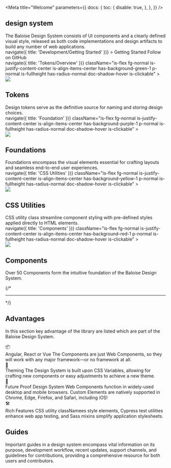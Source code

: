 
<Meta
  title="Welcome"
  parameters={{
    docs: {
      toc: {
        disable: true,
      },
    },
  }}
/>


<Unstyled>
  <bal-doc-app class="home-stage">
    <div className="is-flex fg-large">
      <div>
        <bal-logo animated={true} class="mb-small"></bal-logo>
        <h2 className="subtitle is-size-xxxxx-large">design system</h2>
      </div>
    </div>
    <bal-text size="lead" class="my-large">
      The Baloise Design System consists of UI components and a clearly defined visual style, released as both code
      implementations and design artifacts to build any number of web applications.
    </bal-text>
    <div className="is-flex fg-normal is-flex-wrap-wrap">
      <a
        className="button is-primary"
        style={{ width: 'auto' }}
        onClick={() => navigate({ title: 'Development/Getting Started' })}
      >
        Getting Started
      </a>
      <CodeSandbox />
      <bal-button color="info" href="https://github.com/baloise/design-system" target="_blank">
        Follow on GitHub
      </bal-button>
    </div>

  </bal-doc-app>
</Unstyled>


<Unstyled>
  <div className="columns is-multiline mt-x-large" style={{ '--bal-column-gap': '.5rem' }}>
    <div className="column is-6">
      <div className="is-fullheight">
        <a
          onClick={() => navigate({ title: 'Tokens/Overview' })}
          className="is-flex fg-normal is-justify-content-center is-align-items-center has-background-green-1 p-normal is-fullheight has-radius-normal doc-shadow-hover is-clickable"
        >
          <div style={{ minWidth: '80px' }}>
            <img src={PuzzleGreen} style={{ width: '80px' }} />
          </div>
          <div>
            <h2 className="title is-size-large mb-xx-small">Tokens</h2>
            <span>Design tokens serve as the definitive source for naming and storing design choices.</span>
          </div>
        </a>
      </div>
    </div>
    <div className="column is-6">
      <div className="is-fullheight">
        <a
          onClick={() => navigate({ title: 'Foundation' })}
          className="is-flex fg-normal is-justify-content-center is-align-items-center has-background-purple-1 p-normal is-fullheight has-radius-normal doc-shadow-hover is-clickable"
        >
          <div style={{ minWidth: '80px' }}>
            <img src={PuzzlePurple} style={{ width: '80px' }} />
          </div>
          <div>
            <h2 className="title is-size-large mb-xx-small">Foundations</h2>
            <span>
              Foundations encompass the visual elements essential for crafting layouts and seamless end-to-end user
              experiences.
            </span>
          </div>
        </a>
      </div>
    </div>
    <div className="column is-6">
      <div className="is-fullheight">
        <a
          onClick={() => navigate({ title: 'CSS Utilities' })}
          className="is-flex fg-normal is-justify-content-center is-align-items-center has-background-yellow-1 p-normal is-fullheight has-radius-normal doc-shadow-hover is-clickable"
        >
          <div style={{ minWidth: '80px' }}>
            <img src={PuzzleYellow} style={{ width: '80px' }} />
          </div>
          <div>
            <h2 className="title is-size-large mb-xx-small">CSS Utilities</h2>
            <span>
              CSS utility class streamline component styling with pre-defined styles applied directly to HTML
              elements.
            </span>
          </div>
        </a>
      </div>
    </div>
    <div className="column is-6">
      <div className="is-fullheight">
        <a
          onClick={() => navigate({ title: 'Components' })}
          className="is-flex fg-normal is-justify-content-center is-align-items-center has-background-red-1 p-normal is-fullheight has-radius-normal doc-shadow-hover is-clickable"
        >
          <div style={{ minWidth: '80px' }}>
            <img src={PuzzleRed} style={{ width: '80px' }} />
          </div>
          <div>
            <h2 className="title is-size-large mb-xx-small">Components</h2>
            <span>Over 50 Components form the intuitive foundation of the Baloise Design System.</span>
          </div>
        </a>
      </div>
    </div>
  </div>
</Unstyled>

{/* <hr className="sb-unstyled" /> */}

## Advantages

In this section key advantage of the library are listed which are part of the Baloise Design System.

<Unstyled>
  <div className="columns is-multiline mt-medium" style={{ '--bal-column-gap': '.5rem' }}>
    <div className="column is-6">
      <div className="is-fullheight">
        <div className="is-flex is-flex-direction-row is-justify-content-center is-align-items-center fg-normal has-border-grey has-radius-normal p-normal is-fullheight">
          <span className="is-size-xxxx-large mb-small has-text-centered" style={{ height: '64px', minWidth: '80px' }}>
            📦
          </span>
          <div>
            <span className="title is-size-large mb-x-small">Angular, React or Vue</span>
            <span>
              The Components are just Web Components, so they will work with any major framework—or no framework at all.
            </span>
          </div>
        </div>
      </div>
    </div>
    <div className="column is-6">
      <div className="is-fullheight">
        <div className="is-flex is-flex-direction-row is-justify-content-center is-align-items-center fg-normal has-border-grey has-radius-normal p-normal is-fullheight">
          <span className="is-size-xxxx-large mb-small has-text-centered" style={{ height: '64px', minWidth: '80px' }}>
            🎨
          </span>
          <div>
            <span className="title is-size-large mb-x-small">Theming</span>
            <span>
              The Design System is built upon CSS Variables, allowing for crafting new components or easy adjustments to
              achieve a new theme.
            </span>
          </div>
        </div>
      </div>
    </div>
    <div className="column is-6">
      <div className="is-fullheight">
        <div className="is-flex is-flex-direction-row is-justify-content-center is-align-items-center fg-normal has-border-grey has-radius-normal p-normal is-fullheight">
          <span className="is-size-xxxx-large mb-small has-text-centered" style={{ height: '64px', minWidth: '80px' }}>
            🔮
          </span>
          <div>
            <span className="title is-size-large mb-x-small">Future Proof</span>
            <span>
              Design System Web Components function in widely-used desktop and mobile browsers. Custom Elements are
              natively supported in Chrome, Edge, Firefox, and Safari, including iOS!
            </span>
          </div>
        </div>
      </div>
    </div>
    <div className="column is-6">
      <div className="is-fullheight">
        <div className="is-flex is-flex-direction-row is-justify-content-center is-align-items-center fg-normal has-border-grey has-radius-normal p-normal is-fullheight">
          <span className="is-size-xxxx-large mb-small has-text-centered" style={{ height: '64px', minWidth: '80px' }}>
            🛠️
          </span>
          <div>
            <span className="title is-size-large mb-x-small">Rich Features</span>
            <span>
              CSS utility classNamees style elements, Cypress test utilities enhance web app testing, and Sass mixins
              simplify application stylesheets.
            </span>
          </div>
        </div>
      </div>
    </div>
  </div>
</Unstyled>

## Guides

Important guides in a design system encompass vital information on its purpose, development workflow, recent updates,
support channels, and guidelines for contributions, providing a comprehensive resource for both users and contributors.

<WelcomeGuide />

<Footer />
